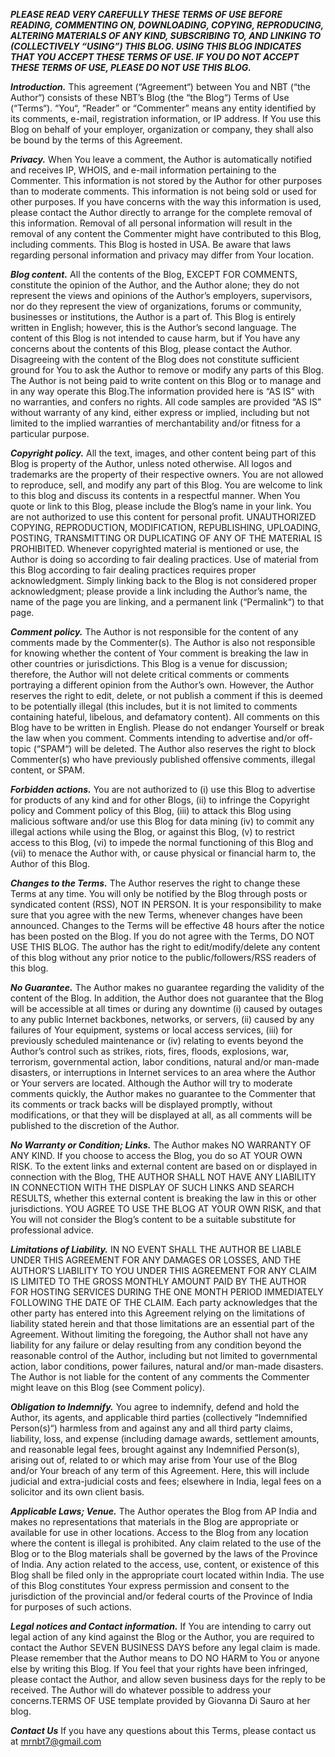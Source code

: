 <!-- # Terms of Use -->

**_PLEASE READ VERY CAREFULLY THESE TERMS OF USE BEFORE READING, COMMENTING ON, DOWNLOADING, COPYING, REPRODUCING, ALTERING MATERIALS OF ANY KIND, SUBSCRIBING TO, AND LINKING TO (COLLECTIVELY “USING”) THIS BLOG. USING THIS BLOG INDICATES THAT YOU ACCEPT THESE TERMS OF USE. IF YOU DO NOT ACCEPT THESE TERMS OF USE, PLEASE DO NOT USE THIS BLOG._**

**_Introduction._** This agreement (“Agreement“) between You and NBT (“the Author“) consists of these NBT’s Blog (the “the Blog“) Terms of Use (“Terms“). “You“, “Reader” or “Commenter” means any entity identified by its comments, e-mail, registration information, or IP address. If You use this Blog on behalf of your employer, organization or company, they shall also be bound by the terms of this Agreement.

**_Privacy._** When You leave a comment, the Author is automatically notified and receives IP, WHOIS, and e-mail information pertaining to the Commenter. This information is not stored by the Author for other purposes than to moderate comments. This information is not being sold or used for other purposes. If you have concerns with the way this information is used, please contact the Author directly to arrange for the complete removal of this information. Removal of all personal information will result in the removal of any content the Commenter might have contributed to this Blog, including comments. This Blog is hosted in USA. Be aware that laws regarding personal information and privacy may differ from Your location.

**_Blog content._** All the contents of the Blog, EXCEPT FOR COMMENTS, constitute the opinion of the Author, and the Author alone; they do not represent the views and opinions of the Author’s employers, supervisors, nor do they represent the view of organizations, forums or community, businesses or institutions, the Author is a part of. This Blog is entirely written in English; however, this is the Author’s second language. The content of this Blog is not intended to cause harm, but if You have any concerns about the contents of this Blog, please contact the Author. Disagreeing with the content of the Blog does not constitute sufficient ground for You to ask the Author to remove or modify any parts of this Blog. The Author is not being paid to write content on this Blog or to manage and in any way operate this Blog.The information provided here is “AS IS” with no warranties, and confers no rights. All code samples are provided “AS IS” without warranty of any kind, either express or implied, including but not limited to the implied warranties of merchantability and/or fitness for a particular purpose.

**_Copyright policy._** All the text, images, and other content being part of this Blog is property of the Author, unless noted otherwise. All logos and trademarks are the property of their respective owners. You are not allowed to reproduce, sell, and modify any part of this Blog. You are welcome to link to this blog and discuss its contents in a respectful manner. When You quote or link to this Blog, please include the Blog’s name in your link. You are not authorized to use this content for personal profit. UNAUTHORIZED COPYING, REPRODUCTION, MODIFICATION, REPUBLISHING, UPLOADING, POSTING, TRANSMITTING OR DUPLICATING OF ANY OF THE MATERIAL IS PROHIBITED. Whenever copyrighted material is mentioned or use, the Author is doing so according to fair dealing practices. Use of material from this Blog according to fair dealing practices requires proper acknowledgment. Simply linking back to the Blog is not considered proper acknowledgment; please provide a link including the Author’s name, the name of the page you are linking, and a permanent link (“Permalink“) to that page.

**_Comment policy._** The Author is not responsible for the content of any comments made by the Commenter(s). The Author is also not responsible for knowing whether the content of Your comment is breaking the law in other countries or jurisdictions. This Blog is a venue for discussion; therefore, the Author will not delete critical comments or comments portraying a different opinion from the Author’s own. However, the Author reserves the right to edit, delete, or not publish a comment if this is deemed to be potentially illegal (this includes, but it is not limited to comments containing hateful, libelous, and defamatory content). All comments on this Blog have to be written in English. Please do not endanger Yourself or break the law when you comment. Comments intending to advertise and/or off-topic (“SPAM“) will be deleted. The Author also reserves the right to block Commenter(s) who have previously published offensive comments, illegal content, or SPAM.

**_Forbidden actions._** You are not authorized to (i) use this Blog to advertise for products of any kind and for other Blogs, (ii) to infringe the Copyright policy and Comment policy of this Blog, (iii) to attack this Blog using malicious software and/or use this Blog for data mining (iv) to commit any illegal actions while using the Blog, or against this Blog, (v) to restrict access to this Blog, (vi) to impede the normal functioning of this Blog and (vii) to menace the Author with, or cause physical or financial harm to, the Author of this Blog.

**_Changes to the Terms._** The Author reserves the right to change these Terms at any time. You will only be notified by the Blog through posts or syndicated content (RSS), NOT IN PERSON. It is your responsibility to make sure that you agree with the new Terms, whenever changes have been announced. Changes to the Terms will be effective 48 hours after the notice has been posted on the Blog. If you do not agree with the Terms, DO NOT USE THIS BLOG. The author has the right to edit/modify/delete any content of this blog without any prior notice to the public/followers/RSS readers of this blog.

**_No Guarantee._** The Author makes no guarantee regarding the validity of the content of the Blog. In addition, the Author does not guarantee that the Blog will be accessible at all times or during any downtime (i) caused by outages to any public Internet backbones, networks, or servers, (ii) caused by any failures of Your equipment, systems or local access services, (iii) for previously scheduled maintenance or (iv) relating to events beyond the Author’s control such as strikes, riots, fires, floods, explosions, war, terrorism, governmental action, labor conditions, natural and/or man-made disasters, or interruptions in Internet services to an area where the Author or Your servers are located. Although the Author will try to moderate comments quickly, the Author makes no guarantee to the Commenter that its comments or track backs will be displayed promptly, without modifications, or that they will be displayed at all, as all comments will be published to the discretion of the Author.

**_No Warranty or Condition; Links._** The Author makes NO WARRANTY OF ANY KIND. If you choose to access the Blog, you do so AT YOUR OWN RISK. To the extent links and external content are based on or displayed in connection with the Blog, THE AUTHOR SHALL NOT HAVE ANY LIABILITY IN CONNECTION WITH THE DISPLAY OF SUCH LINKS AND SEARCH RESULTS, whether this external content is breaking the law in this or other jurisdictions. YOU AGREE TO USE THE BLOG AT YOUR OWN RISK, and that You will not consider the Blog’s content to be a suitable substitute for professional advice.

**_Limitations of Liability._** IN NO EVENT SHALL THE AUTHOR BE LIABLE UNDER THIS AGREEMENT FOR ANY DAMAGES OR LOSSES, AND THE AUTHOR’S LIABILITY TO YOU UNDER THIS AGREEMENT FOR ANY CLAIM IS LIMITED TO THE GROSS MONTHLY AMOUNT PAID BY THE AUTHOR FOR HOSTING SERVICES DURING THE ONE MONTH PERIOD IMMEDIATELY FOLLOWING THE DATE OF THE CLAIM. Each party acknowledges that the other party has entered into this Agreement relying on the limitations of liability stated herein and that those limitations are an essential part of the Agreement. Without limiting the foregoing, the Author shall not have any liability for any failure or delay resulting from any condition beyond the reasonable control of the Author, including but not limited to governmental action, labor conditions, power failures, natural and/or man-made disasters. The Author is not liable for the content of any comments the Commenter might leave on this Blog (see Comment policy).

**_Obligation to Indemnify._** You agree to indemnify, defend and hold the Author, its agents, and applicable third parties (collectively “Indemnified Person(s)“) harmless from and against any and all third party claims, liability, loss, and expense (including damage awards, settlement amounts, and reasonable legal fees, brought against any Indemnified Person(s), arising out of, related to or which may arise from Your use of the Blog and/or Your breach of any term of this Agreement. Here, this will include judicial and extra-judicial costs and fees; elsewhere in India, legal fees on a solicitor and its own client basis.

**_Applicable Laws; Venue._** The Author operates the Blog from AP India and makes no representations that materials in the Blog are appropriate or available for use in other locations. Access to the Blog from any location where the content is illegal is prohibited. Any claim related to the use of the Blog or to the Blog materials shall be governed by the laws of the Province of India. Any action related to the access, use, content, or existence of this Blog shall be filed only in the appropriate court located within India. The use of this Blog constitutes Your express permission and consent to the jurisdiction of the provincial and/or federal courts of the Province of India for purposes of such actions.

**_Legal notices and Contact information._** If You are intending to carry out legal action of any kind against the Blog or the Author, you are required to contact the Author SEVEN BUSINESS DAYS before any legal claim is made. Please remember that the Author means to DO NO HARM to You or anyone else by writing this Blog. If You feel that your rights have been infringed, please contact the Author, and allow seven business days for the reply to be received. The Author will do whatever possible to address your concerns.TERMS OF USE template provided by Giovanna Di Sauro at her blog.

**_Contact Us_**
If you have any questions about this Terms, please contact us at mrnbt7@gmail.com
